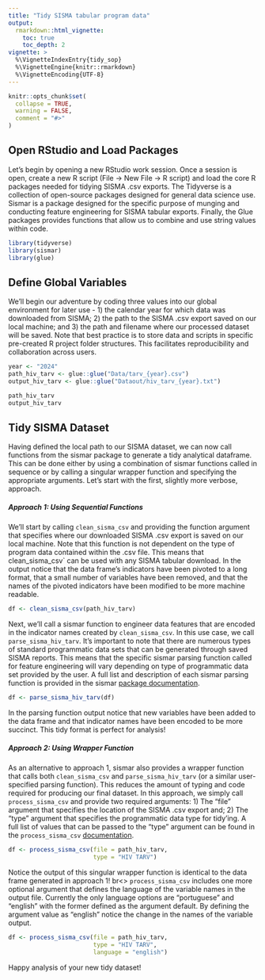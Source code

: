 ```yaml
---
title: "Tidy SISMA tabular program data"
output:
  rmarkdown::html_vignette:
    toc: true
    toc_depth: 2
vignette: >
  %\VignetteIndexEntry{tidy_sop}
  %\VignetteEngine{knitr::rmarkdown}
  %\VignetteEncoding{UTF-8}
---
```


```r
knitr::opts_chunk$set(
  collapse = TRUE,
  warning = FALSE,
  comment = "#>"
)
```

## Open RStudio and Load Packages

Let's begin by opening a new RStudio work session.  Once a session is open, create a new R script (File -> New File -> R script) and load the core R packages needed for tidying SISMA .csv exports. The Tidyverse is a collection of open-source packages designed for general data science use. Sismar is a package designed for the specific purpose of munging and conducting feature engineering for SISMA tabular exports. Finally, the Glue packages provides functions that allow us to combine and use string values within code.

```r
library(tidyverse)
library(sismar)
library(glue)
```

## Define Global Variables

We'll begin our adventure by coding three values into our global environment for later use - 1) the calendar year for which data was downloaded from SISMA; 2) the path to the SISMA .csv export saved on our local machine; and 3) the path and filename where our processed dataset will be saved. Note that best practice is to store data and scripts in specific pre-created R project folder structures. This facilitates reproducibility and collaboration across users.   

```r
year <- "2024"
path_hiv_tarv <- glue::glue("Data/tarv_{year}.csv")
output_hiv_tarv <- glue::glue("Dataout/hiv_tarv_{year}.txt")

path_hiv_tarv
output_hiv_tarv
```

## Tidy SISMA Dataset

Having defined the local path to our SISMA dataset, we can now call functions from the sismar package to generate a tidy analytical dataframe.  This can be done either by using a combination of sismar functions called in sequence or by calling a singular wrapper function and specifying the appropriate arguments.  Let's start with the first, slightly more verbose, approach.  

##### Approach 1: Using Sequential Functions

We'll start by calling `clean_sisma_csv` and providing the function argument that specifies where our downloaded SISMA .csv export is saved on our local machine. Note that this function is not dependent on the type of program data contained within the .csv file. This means that clean_sisma_csv` can be used with any SISMA tabular download. In the output notice that the data frame's indicators have been pivoted to a long format, that a small number of variables have been removed, and that the names of the pivoted indicators have been modified to be more machine readable.

```r
df <- clean_sisma_csv(path_hiv_tarv)
```

Next, we'll call a sismar function to engineer data features that are encoded in the indicator names created by `clean_sisma_csv`.  In this use case, we call `parse_sisma_hiv_tarv`. It's important to note that there are numerous types of standard programmatic data sets that can be generated through saved SISMA reports. This means that the specific sismar parsing function called for feature engineering will vary depending on type of programmatic data set provided by the user. A full list and description of each sismar parsing function is provided in the sismar [package documentation](https://usaid-mozambique.github.io/sismar/reference/index.html).

```r
df <- parse_sisma_hiv_tarv(df)
```
In the parsing function output notice that new variables have been added to the data frame and that indicator names have been encoded to be more succinct. This tidy format is perfect for analysis!

##### Approach 2: Using Wrapper Function

As an alternative to approach 1, sismar also provides a wrapper function that calls both `clean_sisma_csv` and `parse_sisma_hiv_tarv` (or a similar user-specified parsing function). This reduces the amount of typing and code required for producing our final dataset. In this approach, we simply call `process_sisma_csv` and provide two required arguments: 1) The "file" argument that specifies the location of the SISMA .csv export and; 2) The "type" argument that specifies the programmatic data type for tidy'ing. A full list of values that can be passed to the "type" argument can be found in the `process_sisma_csv` [documentation](https://usaid-mozambique.github.io/sismar/reference/process_sisma_csv.html). 

```r
df <- process_sisma_csv(file = path_hiv_tarv, 
                        type = "HIV TARV")
```

Notice the output of this singular wrapper function is identical to the data frame generated in approach 1!
br<>
`process_sisma_csv` includes one more optional argument that defines the language of the variable names in the output file.  Currently the only language options are "portuguese" and "english" with the former defined as the argument default. By defining the argument value as "english" notice the change in the names of the variable output.

```r
df <- process_sisma_csv(file = path_hiv_tarv, 
                        type = "HIV TARV",
                        language = "english")

```

Happy analysis of your new tidy dataset!
